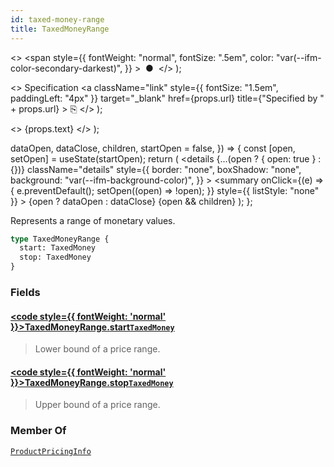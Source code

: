 ```yaml
---
id: taxed-money-range
title: TaxedMoneyRange
---
```


  <>
    <span
      style={{
        fontWeight: "normal",
        fontSize: ".5em",
        color: "var(--ifm-color-secondary-darkest)",
      }}
    >
      &nbsp;●&nbsp;
    </span>
  </>
);

  <>
    Specification
    <a
      className="link"
      style={{ fontSize: "1.5em", paddingLeft: "4px" }}
      target="\_blank"
      href={props.url}
      title={"Specified by " + props.url}
    >
      ⎘
    </a>
  </>
);

  <>
    <span className={props.class}>{props.text}</span>
  </>
);


  dataOpen,
  dataClose,
  children,
  startOpen = false,
}) => {
  const [open, setOpen] = useState(startOpen);
  return (
    <details
      {...(open ? { open: true } : {})}
      className="details"
      style={{
        border: "none",
        boxShadow: "none",
        background: "var(--ifm-background-color)",
      }}
    >
      <summary
        onClick={(e) => {
          e.preventDefault();
          setOpen((open) => !open);
        }}
        style={{ listStyle: "none" }}
      >
        {open ? dataOpen : dataClose}
      </summary>
      {open && children}
    </details>
  );
};

Represents a range of monetary values.

```graphql
type TaxedMoneyRange {
  start: TaxedMoney
  stop: TaxedMoney
}
```

### Fields

#### [<code style={{ fontWeight: 'normal' }}>TaxedMoneyRange.<b>start</b></code>](#)<Bullet />[`TaxedMoney`](../../../api-reference/miscellaneous/objects/taxed-money) <Badge class="badge badge--secondary" text="object"/> <Badge class="badge badge--secondary" text="miscellaneous"/>

> Lower bound of a price range.

#### [<code style={{ fontWeight: 'normal' }}>TaxedMoneyRange.<b>stop</b></code>](#)<Bullet />[`TaxedMoney`](../../../api-reference/miscellaneous/objects/taxed-money) <Badge class="badge badge--secondary" text="object"/> <Badge class="badge badge--secondary" text="miscellaneous"/>

> Upper bound of a price range.

### Member Of

[`ProductPricingInfo`](../../../api-reference/products/objects/product-pricing-info) <Badge class="badge badge--secondary" text="object"/>
